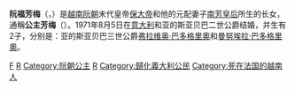 {{unreferenced|time=2013-08-29T04:15:58+00:00}}
{{東亞女性歷史人物
|名稱=阮福芳梅
|身份=阮朝公主<br>意大利公爵夫人
|國家=[[越南帝國|越南帝國]]-->[[意大利共和國|意大利共和國]]
|出生日期={{birth date|1937|8|1}}
|出生地= {{Flag|Empire of Vietnam}}[[大叻市|大叻市]]
|逝世日期 = {{Death date and age|2021|1|16|1937|8|1|df=y}}
|逝世地= {{FRA}}[[卢沃谢讷|卢沃谢讷]]
|父親=[[保大帝|保大帝]]
|母親=[[南芳皇后|南芳皇后]]
|國籍={{ITA}}
|位號=公主、公爵夫人
|夫={{marriage|第二代亚的斯亚贝巴公爵佩特羅·巴多格里奧|1971|1992}}
|子=第三代亚的斯亚贝巴公爵弗拉维奥·巴多格里奧<Br>曼努埃拉·巴多格里奧
}}

'''阮福芳梅'''（{{lang-vi|Nguyễn Phúc Phương Mai}}，{{bd|1937年|8月1日|2021年|1月16日|catIdx=Nguyen}}）是[[越南|越南]][[阮朝|阮朝]]末代皇帝[[保大帝|保大帝]]和他的元配妻子[[南芳皇后|南芳皇后]]所生的长女，通稱'''公主芳梅'''（{{lang-vi|'''Công chúa Phương Mai'''}}）。1971年8月5日在[[意大利|意大利]]和亚的斯亚贝巴二世公爵{{link-en|佩特羅·巴多格里奧 (亚的斯亚贝巴二世公爵)|Pietro Badoglio, 2nd Duke of Addis Abeba|佩特羅·巴多格里奧}}结婚，并生有2子，分别是：亚的斯亚贝巴三世公爵[[弗拉维奥·巴多格里奧|弗拉维奥·巴多格里奧]]和[[曼努埃拉·巴多格里奧|曼努埃拉·巴多格里奧]]。

[[Category:保大帝皇女|F]]
[[Category:越南天主教徒|R]]
[[Category:阮朝公主|Category:阮朝公主]]
[[Category:海外越南人|R]]
[[Category:歸化義大利公民|Category:歸化義大利公民]]
[[Category:死在法国的越南人|Category:死在法国的越南人]]
